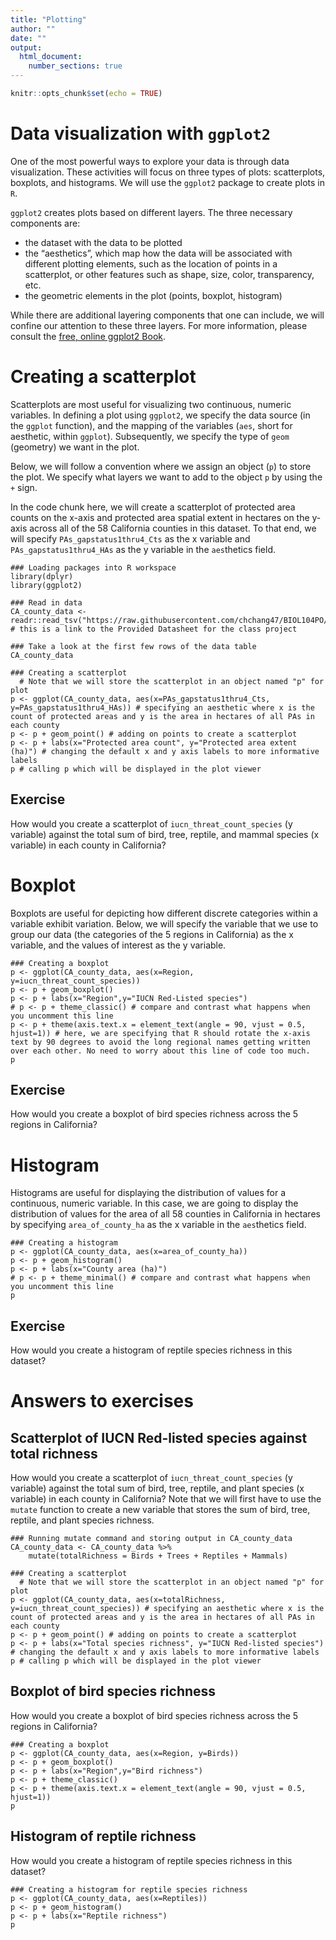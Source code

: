 ```yaml
---
title: "Plotting"
author: ""
date: ""
output: 
  html_document:
    number_sections: true
---
```


```r
knitr::opts_chunk$set(echo = TRUE)
```

# Data visualization with `ggplot2`

One of the most powerful ways to explore your data is through data visualization. These activities will focus on three types of plots: scatterplots, boxplots, and histograms. We will use the `ggplot2` package to create plots in `R`. 

`ggplot2` creates plots based on different layers. The three necessary components are:

* the dataset with the data to be plotted
* the "aesthetics", which map how the data will be associated with different plotting elements, such as the location of points in a scatterplot, or other features such as shape, size, color, transparency, etc.
* the geometric elements in the plot (points, boxplot, histogram)

While there are additional layering components that one can include, we will confine our attention to these three layers. For more information, please consult the [free, online ggplot2 Book](https://ggplot2-book.org/).

# Creating a scatterplot

Scatterplots are most useful for visualizing two continuous, numeric variables. In defining a plot using `ggplot2`, we specify the data source (in the `ggplot` function), and the mapping of the variables (`aes`, short for aesthetic, within `ggplot`). Subsequently, we specify the type of `geom` (geometry) we want in the plot.

Below, we will follow a convention where we assign an object (`p`) to store the plot. We specify what layers we want to add to the object `p` by using the `+` sign.

In the code chunk here, we will create a scatterplot of protected area counts on the x-axis and protected area spatial extent in hectares on the y-axis across all of the 58 California counties in this dataset. To that end, we will specify `PAs_gapstatus1thru4_Cts` as the x variable and `PAs_gapstatus1thru4_HAs` as the y variable in the `aes`thetics field.

```
### Loading packages into R workspace
library(dplyr)
library(ggplot2)

### Read in data
CA_county_data <- readr::read_tsv("https://raw.githubusercontent.com/chchang47/BIOL104PO/master/data/CA_protectedareas_datasheet.tsv") # this is a link to the Provided Datasheet for the class project

### Take a look at the first few rows of the data table
CA_county_data

### Creating a scatterplot
  # Note that we will store the scatterplot in an object named "p" for plot
p <- ggplot(CA_county_data, aes(x=PAs_gapstatus1thru4_Cts, y=PAs_gapstatus1thru4_HAs)) # specifying an aesthetic where x is the count of protected areas and y is the area in hectares of all PAs in each county
p <- p + geom_point() # adding on points to create a scatterplot
p <- p + labs(x="Protected area count", y="Protected area extent (ha)") # changing the default x and y axis labels to more informative labels
p # calling p which will be displayed in the plot viewer
```

## Exercise

How would you create a scatterplot of `iucn_threat_count_species` (y variable) against the total sum of bird, tree, reptile, and mammal species (x variable) in each county in California? 

# Boxplot

Boxplots are useful for depicting how different discrete categories within a variable exhibit variation. Below, we will specify the variable that we use to group our data (the categories of the 5 regions in California) as the x variable, and the values of interest as the y variable.

```
### Creating a boxplot
p <- ggplot(CA_county_data, aes(x=Region, y=iucn_threat_count_species))
p <- p + geom_boxplot()
p <- p + labs(x="Region",y="IUCN Red-Listed species")
# p <- p + theme_classic() # compare and contrast what happens when you uncomment this line
p <- p + theme(axis.text.x = element_text(angle = 90, vjust = 0.5, hjust=1)) # here, we are specifying that R should rotate the x-axis text by 90 degrees to avoid the long regional names getting written over each other. No need to worry about this line of code too much.
p
```

## Exercise

How would you create a boxplot of bird species richness across the 5 regions in California?

# Histogram

Histograms are useful for displaying the distribution of values for a continuous, numeric variable. In this case, we are going to display the distribution of values for the area of all 58 counties in California in hectares by specifying `area_of_county_ha` as the x variable in the `aes`thetics field.

```
### Creating a histogram
p <- ggplot(CA_county_data, aes(x=area_of_county_ha))
p <- p + geom_histogram()
p <- p + labs(x="County area (ha)")
# p <- p + theme_minimal() # compare and contrast what happens when you uncomment this line
p
```

## Exercise

How would you create a histogram of reptile species richness in this dataset?

# Answers to exercises

## Scatterplot of IUCN Red-listed species against total richness

How would you create a scatterplot of `iucn_threat_count_species` (y variable) against the total sum of bird, tree, reptile, and plant species (x variable) in each county in California? Note that we will first have to use the `mutate` function to create a new variable that stores the sum of bird, tree, reptile, and plant species richness.

```
### Running mutate command and storing output in CA_county_data
CA_county_data <- CA_county_data %>%
    mutate(totalRichness = Birds + Trees + Reptiles + Mammals)
    
### Creating a scatterplot
  # Note that we will store the scatterplot in an object named "p" for plot
p <- ggplot(CA_county_data, aes(x=totalRichness, y=iucn_threat_count_species)) # specifying an aesthetic where x is the count of protected areas and y is the area in hectares of all PAs in each county
p <- p + geom_point() # adding on points to create a scatterplot
p <- p + labs(x="Total species richness", y="IUCN Red-listed species") # changing the default x and y axis labels to more informative labels
p # calling p which will be displayed in the plot viewer
```

## Boxplot of bird species richness

How would you create a boxplot of bird species richness across the 5 regions in California?

```
### Creating a boxplot
p <- ggplot(CA_county_data, aes(x=Region, y=Birds))
p <- p + geom_boxplot()
p <- p + labs(x="Region",y="Bird richness")
p <- p + theme_classic()
p <- p + theme(axis.text.x = element_text(angle = 90, vjust = 0.5, hjust=1))
p
```

## Histogram of reptile richness

How would you create a histogram of reptile species richness in this dataset?

```
### Creating a histogram for reptile species richness
p <- ggplot(CA_county_data, aes(x=Reptiles))
p <- p + geom_histogram()
p <- p + labs(x="Reptile richness")
p
```